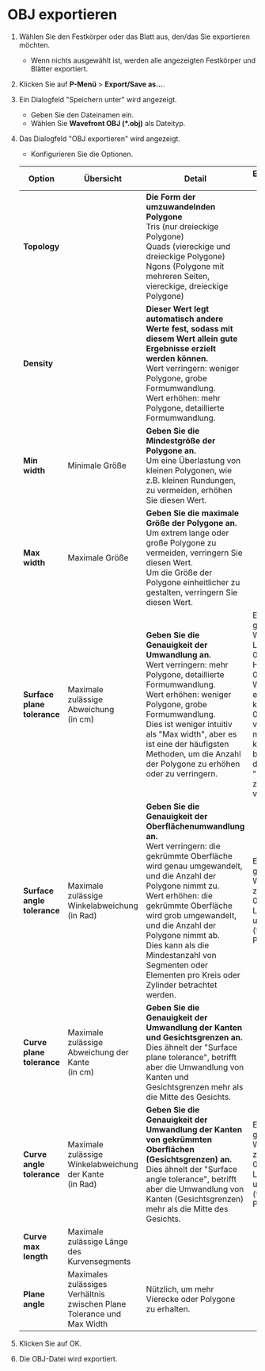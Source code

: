 # OBJ exportieren

1. Wählen Sie den Festkörper oder das Blatt aus, den/das Sie exportieren möchten.
   - Wenn nichts ausgewählt ist, werden alle angezeigten Festkörper und Blätter exportiert.
2. Klicken Sie auf **P-Menü** > **Export/Save as...**.
3. Ein Dialogfeld "Speichern unter" wird angezeigt.
   - Geben Sie den Dateinamen ein.
   - Wählen Sie **Wavefront OBJ (*.obj)** als Dateityp.
4. Das Dialogfeld "OBJ exportieren" wird angezeigt.
   - Konfigurieren Sie die Optionen.

   | Option | Übersicht | Detail | Empfohlener Wert |
   | ------- | ------- |------- |------- |
   | **Topology** |  | **Die Form der umzuwandelnden Polygone** <br /> Tris (nur dreieckige Polygone) <br /> Quads (viereckige und dreieckige Polygone) <br /> Ngons (Polygone mit mehreren Seiten, viereckige, dreieckige Polygone)||
   |**Density** |  | **Dieser Wert legt automatisch andere Werte fest, sodass mit diesem Wert allein gute Ergebnisse erzielt werden können.** <br /> Wert verringern: weniger Polygone, grobe Formumwandlung.<br /> Wert erhöhen: mehr Polygone, detaillierte Formumwandlung.||
   |**Min width** | Minimale Größe | **Geben Sie die Mindestgröße der Polygone an.** <br /> Um eine Überlastung von kleinen Polygonen, wie z.B. kleinen Rundungen, zu vermeiden, erhöhen Sie diesen Wert. |
   |**Max width** | Maximale Größe | **Geben Sie die maximale Größe der Polygone an.** <br /> Um extrem lange oder große Polygone zu vermeiden, verringern Sie diesen Wert. <br /> Um die Größe der Polygone einheitlicher zu gestalten, verringern Sie diesen Wert. |
   |**Surface plane tolerance** | Maximale zulässige Abweichung <br /> (in cm) | **Geben Sie die Genauigkeit der Umwandlung an.** <br /> Wert verringern: mehr Polygone, detaillierte Formumwandlung.<br /> Wert erhöhen: weniger Polygone, grobe Formumwandlung. <br /> Dies ist weniger intuitiv als "Max width", aber es ist eine der häufigsten Methoden, um die Anzahl der Polygone zu erhöhen oder zu verringern. | Ein geeigneter Wert für Low-Poly ist 0,01 und für High-Poly 0,0001. <br /> Wenn Sie einen Wert kleiner als 0,001 verwenden möchten, könnte es besser sein, den Wert "Max width" zu verringern. |
   |**Surface angle tolerance** | Maximale zulässige Winkelabweichung <br /> (in Rad) | **Geben Sie die Genauigkeit der Oberflächenumwandlung an.** <br /> Wert verringern: die gekrümmte Oberfläche wird genau umgewandelt, und die Anzahl der Polygone nimmt zu.<br /> Wert erhöhen: die gekrümmte Oberfläche wird grob umgewandelt, und die Anzahl der Polygone nimmt ab.<br /> Dies kann als die Mindestanzahl von Segmenten oder Elementen pro Kreis oder Zylinder betrachtet werden. | Ein geeigneter Wert liegt zwischen 0,35 (für Low-Poly) und 0,15 (für High-Poly). |
   |**Curve plane tolerance** | Maximale zulässige Abweichung der Kante <br /> (in cm) | **Geben Sie die Genauigkeit der Umwandlung der Kanten und Gesichtsgrenzen an.** <br /> Dies ähnelt der "Surface plane tolerance", betrifft aber die Umwandlung von Kanten und Gesichtsgrenzen mehr als die Mitte des Gesichts. ||
   |**Curve angle tolerance** | Maximale zulässige Winkelabweichung der Kante <br /> (in Rad) | **Geben Sie die Genauigkeit der Umwandlung der Kanten von gekrümmten Oberflächen (Gesichtsgrenzen) an.** <br /> Dies ähnelt der "Surface angle tolerance", betrifft aber die Umwandlung von Kanten (Gesichtsgrenzen) mehr als die Mitte des Gesichts. | Ein geeigneter Wert liegt zwischen 0,35 (für Low-Poly) und 0,15 (für High-Poly). |
   |**Curve max length** | Maximale zulässige Länge des Kurvensegments | |
   |**Plane angle** | Maximales zulässiges Verhältnis zwischen Plane Tolerance und Max Width | Nützlich, um mehr Vierecke oder Polygone zu erhalten. |
5. Klicken Sie auf OK.
6. Die OBJ-Datei wird exportiert.
